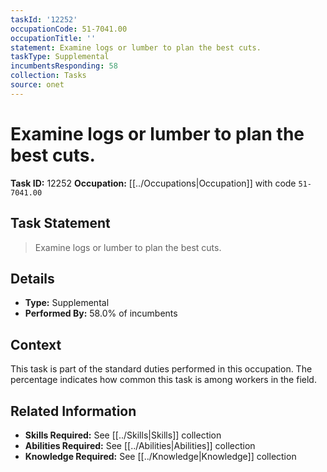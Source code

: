```yaml
---
taskId: '12252'
occupationCode: 51-7041.00
occupationTitle: ''
statement: Examine logs or lumber to plan the best cuts.
taskType: Supplemental
incumbentsResponding: 58
collection: Tasks
source: onet
---
```

# Examine logs or lumber to plan the best cuts.

**Task ID:** 12252
**Occupation:** [[../Occupations|Occupation]] with code `51-7041.00`

## Task Statement

> Examine logs or lumber to plan the best cuts.

## Details

- **Type:** Supplemental
- **Performed By:** 58.0% of incumbents

## Context

This task is part of the standard duties performed in this occupation. The percentage indicates how common this task is among workers in the field.

## Related Information

- **Skills Required:** See [[../Skills|Skills]] collection
- **Abilities Required:** See [[../Abilities|Abilities]] collection
- **Knowledge Required:** See [[../Knowledge|Knowledge]] collection
